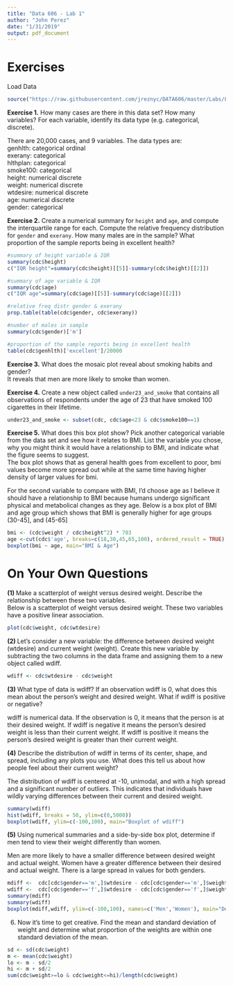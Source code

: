 ```yaml
---
title: "Data 606 - Lab 1"
author: "John Perez"
date: "1/31/2019"
output: pdf_document
---
```


# Exercises
Load Data
```r
source("https://raw.githubusercontent.com/jreznyc/DATA606/master/Labs/Lab1/cdc.R")
```

**Exercise 1.**  How many cases are there in this data set?  How many variables?  For each 
    variable, identify its data type (e.g. categorical, discrete).  
  
There are 20,000 cases, and 9 variables. The data types are:  
genhlth: categorical ordinal  
exerany: categorical  
hlthplan: categorical  
smoke100: categorical  
height: numerical discrete  
weight: numerical discrete  
wtdesire: numerical discrete  
age: numerical discrete  
gender: categorical  
  

      
**Exercise 2.**  Create a numerical summary for `height` and `age`, and compute the 
    interquartile range for each. Compute the relative frequency distribution for
    `gender` and `exerany`. How many males are in the sample? What proportion of the 
    sample reports being in excellent health?  
```r
#summary of height variable & IQR
summary(cdc$height)
c("IQR height"=summary(cdc$height)[[5]]-summary(cdc$height)[[2]])

#summary of age variable & IQR
summary(cdc$age)
c("IQR age"=summary(cdc$age)[[5]]-summary(cdc$age)[[2]])

#relative freq distr gender & exerany
prop.table(table(cdc$gender, cdc$exerany))

#number of males in sample
summary(cdc$gender)['m']

#proportion of the sample reports being in excellent health
table(cdc$genhlth)['excellent']/20000
```
  
**Exercise 3.**  What does the mosaic plot reveal about smoking habits and gender?    
It reveals that men are more likely to smoke than women. 
  
**Exercise 4.**  Create a new object called `under23_and_smoke` that contains all observations 
    of respondents under the age of 23 that have smoked 100 cigarettes in their 
    lifetime.  
    
```r
under23_and_smoke <- subset(cdc, cdc$age<23 & cdc$smoke100==1)
```
  
**Exercise 5.**  What does this box plot show? Pick another categorical variable from the data set and see how it relates to BMI. List the variable you chose, why you might think it would have a relationship to BMI, and indicate what the figure seems to suggest.  
The box plot shows that as general health goes from excellent to poor, bmi values become more spread out while at the same time having higher density of larger values for bmi.  
  
For the second variable to compare with BMI, I'd choose age as I believe it should have a relationship to BMI because humans undergo significant physical and metabolical changes as they age. Below is a box plot of BMI and age group which shows that BMI is generally higher for age groups (30-45], and (45-65]
```r

bmi <- (cdc$weight / cdc$height^2) * 703
age <-cut(cdc$'age', breaks=c(18,30,45,65,100), ordered_result = TRUE)
boxplot(bmi ~ age, main="BMI & Age")
```

  
# On Your Own Questions
**(1) ** Make a scatterplot of weight versus desired weight. Describe the relationship between these two variables.  
Below is a scatterplot of weight versus desired weight. These two variables have a positive linear association.
```r
plot(cdc$weight, cdc$wtdesire)
```
  
**(2) ** Let’s consider a new variable: the difference between desired weight (wtdesire) and current weight (weight). Create this new variable by subtracting the two columns in the data frame and assigning them to a new object called wdiff.  
```r
wdiff <- cdc$wtdesire - cdc$weight
```
  
**(3) ** What type of data is wdiff? If an observation wdiff is 0, what does this mean about the person’s weight and desired weight. What if wdiff is positive or negative?  
  
wdiff is numerical data. If the observation is 0, it means that the person is at their desired weight. If wdiff is negative it means the person's desired weight is less than their current weight. If wdiff is positive it means the person's desired weight is greater than their current weight. 
  
**(4)**  Describe the distribution of wdiff in terms of its center, shape, and spread, including any plots you use. What does this tell us about how people feel about their current weight?  
  
The distribution of wdiff is centered at -10, unimodal, and with a high spread and a significant number of outliers. This indicates that individuals have wildly varying differences between their current and desired weight.  

```r
summary(wdiff)
hist(wdiff, breaks = 50, ylim=c(0,5000))
boxplot(wdiff, ylim=c(-100,100), main="Boxplot of wdiff")
```
  
**(5)**  Using numerical summaries and a side-by-side box plot, determine if men tend to view their weight differently than women.  
  
Men are more likely to have a smaller difference between desired weight and actual weight. Women have a greater difference between their desired and actual weight. There is a large spread in values for both genders. 
```r
mdiff <-  cdc[cdc$gender=='m',]$wtdesire - cdc[cdc$gender=='m',]$weight
wdiff <-  cdc[cdc$gender=='f',]$wtdesire - cdc[cdc$gender=='f',]$weight
summary(mdiff)
summary(wdiff)
boxplot(mdiff,wdiff, ylim=c(-100,100), names=c('Men','Women'), main="Desired & Actual weight difference")
```
  
(6)  Now it’s time to get creative. Find the mean and standard deviation of weight and determine what proportion of the weights are within one standard deviation of the mean.
```r
sd <- sd(cdc$weight)
m <- mean(cdc$weight)
lo <- m - sd/2
hi <- m + sd/2
sum(cdc$weight>=lo & cdc$weight<=hi)/length(cdc$weight)
```